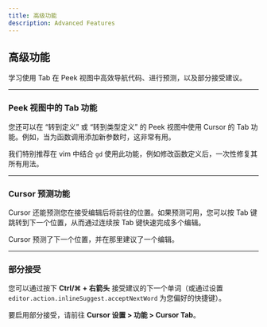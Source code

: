 ```yaml
---
title: 高级功能
description: Advanced Features
---
```


 
## 高级功能

学习使用 Tab 在 Peek 视图中高效导航代码、进行预测，以及部分接受建议。

---

### Peek 视图中的 Tab 功能

您还可以在 “转到定义” 或 “转到类型定义” 的 Peek 视图中使用 Cursor 的 Tab 功能。例如，当为函数调用添加新参数时，这非常有用。

我们特别推荐在 vim 中结合 `gd` 使用此功能，例如修改函数定义后，一次性修复其所有用法。

---

### Cursor 预测功能

Cursor 还能预测您在接受编辑后将前往的位置。如果预测可用，您可以按 Tab 键跳转到下一个位置，从而通过连续按 Tab 键快速完成多个编辑。

Cursor 预测了下一个位置，并在那里建议了一个编辑。

---

### 部分接受

您可以通过按下 **Ctrl/⌘ + 右箭头** 接受建议的下一个单词（或通过设置 `editor.action.inlineSuggest.acceptNextWord` 为您偏好的快捷键）。

要启用部分接受，请前往 **Cursor 设置 > 功能 > Cursor Tab**。